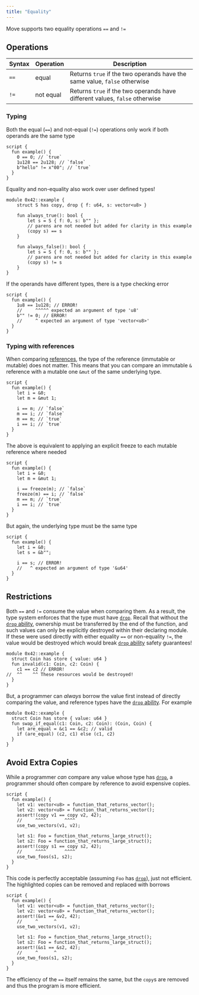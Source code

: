 ```yaml
---
title: "Equality"
---
```


Move supports two equality operations `==` and `!=`

## Operations

| Syntax | Operation | Description                                                                 |
| ------ | --------- | --------------------------------------------------------------------------- |
| `==`   | equal     | Returns `true` if the two operands have the same value, `false` otherwise   |
| `!=`   | not equal | Returns `true` if the two operands have different values, `false` otherwise |

### Typing

Both the equal (`==`) and not-equal (`!=`) operations only work if both operands are the same type

```move
script {
  fun example() {
    0 == 0; // `true`
    1u128 == 2u128; // `false`
    b"hello" != x"00"; // `true`
  }
}
```

Equality and non-equality also work over user defined types!

```move
module 0x42::example {
    struct S has copy, drop { f: u64, s: vector<u8> }

    fun always_true(): bool {
        let s = S { f: 0, s: b"" };
        // parens are not needed but added for clarity in this example
        (copy s) == s
    }

    fun always_false(): bool {
        let s = S { f: 0, s: b"" };
        // parens are not needed but added for clarity in this example
        (copy s) != s
    }
}
```

If the operands have different types, there is a type checking error

```move
script {
  fun example() {
    1u8 == 1u128; // ERROR!
    //     ^^^^^ expected an argument of type 'u8'
    b"" != 0; // ERROR!
    //     ^ expected an argument of type 'vector<u8>'
  }
}
```

### Typing with references

When comparing [references](../../../../build/smart-contracts/book/references), the type of the reference (immutable or mutable) does
not matter. This means that you can compare an immutable `&` reference with a mutable one `&mut` of
the same underlying type.

```move
script {
  fun example() {
    let i = &0;
    let m = &mut 1;

    i == m; // `false`
    m == i; // `false`
    m == m; // `true`
    i == i; // `true`
  }
}
```

The above is equivalent to applying an explicit freeze to each mutable reference where needed

```move
script {
  fun example() {
    let i = &0;
    let m = &mut 1;

    i == freeze(m); // `false`
    freeze(m) == i; // `false`
    m == m; // `true`
    i == i; // `true`
  }
}
```

But again, the underlying type must be the same type

```move
script {
  fun example() {
    let i = &0;
    let s = &b"";

    i == s; // ERROR!
    //   ^ expected an argument of type '&u64'
  }
}
```

## Restrictions

Both `==` and `!=` consume the value when comparing them. As a result, the type system enforces that
the type must have [`drop`](../../../../build/smart-contracts/book/abilities). Recall that without the
[`drop` ability](../../../../build/smart-contracts/book/abilities), ownership must be transferred by the end of the function, and such
values can only be explicitly destroyed within their declaring module. If these were used directly
with either equality `==` or non-equality `!=`, the value would be destroyed which would break
[`drop` ability](../../../../build/smart-contracts/book/abilities) safety guarantees!

```move
module 0x42::example {
  struct Coin has store { value: u64 }
  fun invalid(c1: Coin, c2: Coin) {
    c1 == c2 // ERROR!
//  ^^    ^^ These resources would be destroyed!
  }
}
```

But, a programmer can _always_ borrow the value first instead of directly comparing the value, and
reference types have the [`drop` ability](../../../../build/smart-contracts/book/abilities). For example

```move
module 0x42::example {
  struct Coin has store { value: u64 }
  fun swap_if_equal(c1: Coin, c2: Coin): (Coin, Coin) {
    let are_equal = &c1 == &c2; // valid
    if (are_equal) (c2, c1) else (c1, c2)
  }
}
```

## Avoid Extra Copies

While a programmer _can_ compare any value whose type has [`drop`](../../../../build/smart-contracts/book/abilities), a programmer
should often compare by reference to avoid expensive copies.

```move
script {
  fun example() {
    let v1: vector<u8> = function_that_returns_vector();
    let v2: vector<u8> = function_that_returns_vector();
    assert!(copy v1 == copy v2, 42);
    //     ^^^^       ^^^^
    use_two_vectors(v1, v2);

    let s1: Foo = function_that_returns_large_struct();
    let s2: Foo = function_that_returns_large_struct();
    assert!(copy s1 == copy s2, 42);
    //     ^^^^       ^^^^
    use_two_foos(s1, s2);
  }
}
```

This code is perfectly acceptable (assuming `Foo` has [`drop`](../../../../build/smart-contracts/book/abilities)), just not efficient.
The highlighted copies can be removed and replaced with borrows

```move
script {
  fun example() {
    let v1: vector<u8> = function_that_returns_vector();
    let v2: vector<u8> = function_that_returns_vector();
    assert!(&v1 == &v2, 42);
    //     ^      ^
    use_two_vectors(v1, v2);

    let s1: Foo = function_that_returns_large_struct();
    let s2: Foo = function_that_returns_large_struct();
    assert!(&s1 == &s2, 42);
    //     ^      ^
    use_two_foos(s1, s2);
  }
}
```

The efficiency of the `==` itself remains the same, but the `copy`s are removed and thus the program
is more efficient.
